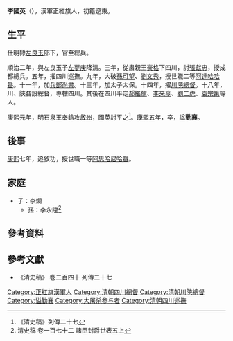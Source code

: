 {{Otheruses|other=名为李國英的其他人物|李國英}}

'''李國英'''（{{bd|？||1666年|}}），漢軍正紅旗人，初籍遼東。

==生平==
仕明隸[[左良玉|左良玉]]部下，官至總兵。

順治二年，與左良玉子[[左夢庚|左夢庚]]降清。三年，從肅親王[[豪格|豪格]]下四川，討[[張獻忠|張獻忠]]，授成都總兵。五年，擢四川巡撫。九年，大破[[孫可望|孫可望]]、[[刘文秀_(明朝)|劉文秀]]，授世職二等[[阿達哈哈番|阿達哈哈番]]。十一年，加[[兵部尚書|兵部尚書]]。十三年，加太子太保。十四年，擢[[川陝總督|川陝總督]]。十八年，川、陝各設總督，專轄四川。其後在四川平定[[郝搖旗|郝搖旗]]、[[李来亨|李来亨]]、[[劉二虎|劉二虎]]、[[袁宗第|袁宗第]]等人。

康熙元年，明石泉王奉鋡攻[[敘州|敘州]]，國英討平之<ref>《清史稿》列傳二十七</ref>。[[康熙|康熙]]五年，卒，諡'''勤襄'''。

==後事==
[[康熙|康熙]]七年，追敘功，授世職一等[[阿思哈尼哈番|阿思哈尼哈番]]。

==家庭==
*子：李爛
**孫：李永陞<ref>清史稿 卷一百七十二 諸臣封爵世表五上</ref>

==參考資料==
{{wikisource|清史稿/卷240#李國英|李國英傳}}
{{reflist}}

{{清朝入祀賢良祠}}

==參考文獻==
*《清史稿》 卷二百四十 列傳二十七

[[Category:正紅旗漢軍人|Category:正紅旗漢軍人]]
[[Category:清朝四川總督|Category:清朝四川總督]]
[[Category:清朝川陝總督|Category:清朝川陝總督]]
[[Category:谥勤襄|Category:谥勤襄]]
[[Category:大屠杀参与者|Category:大屠杀参与者]]
[[Category:清朝四川巡撫|Category:清朝四川巡撫]]